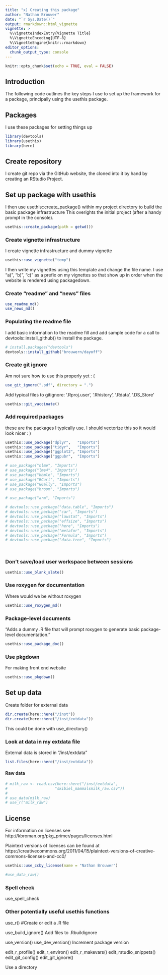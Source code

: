```yaml
---
title: "x) Creating this package"
author: "Nathan Brouwer"
date: "`r Sys.Date()`"
output: rmarkdown::html_vignette
vignette: >
  %\VignetteIndexEntry{Vignette Title}
  %\VignetteEncoding{UTF-8}
  %\VignetteEngine{knitr::rmarkdown}
editor_options: 
  chunk_output_type: console
---
```


```r
knitr::opts_chunk$set(echo = TRUE, eval = FALSE)
```

## Introduction

The following code outlines the key steps I use to set up the framework for a package, principally using the usethis package.


## Packages

I use these packages for setting things up
```r
library(devtools)
library(usethis)
library(here)
```

## Create repository

I create git repo via the GitHub website, the cloned into it by hand by creating an RStudio Project.

## Set up package with usethis

I then use usethis::create_package() within my project directory to build the basic package infrastructure  This overights the initial project (after a handy prompt in the console).
```r
usethis::create_package(path = getwd())
```

### Create vignette infrastructure

I create vignette infrastructure and dummy vignette
```r
usethis::use_vignette("temp")
```

I then write my vignettes using this template and change the file name.  I use "a)", "b)", "c)" as a prefix on my vignettes so that show up in order when the website is rendered using packagedown.


### Create "readme" and "news" files

```r
use_readme_md()
use_news_md()
```

### Populating the readme file

I add basic information to the readme fill and add sample code for a call to devtools::install_github() to install the package.

```r
# install.packages("devtools")
devtools::install_github("brouwern/dayoff")
```



### Create git ignore

Am not sure how to use this properly yet : (

```r
use_git_ignore(".pdf", directory = ".")
```


Add typical files to gitignore: '.Rproj.user', '.Rhistory', '.Rdata', '.DS_Store'
```r
usethis::git_vaccinate()
```


### Add required packages

these are the packages I typically use.  I should vectorize this so it would look nicer : )

```r
usethis::use_package("dplyr",   "Imports")
usethis::use_package("tidyr",   "Imports")
usethis::use_package("ggplot2", "Imports")
usethis::use_package("ggpubr",  "Imports")

# use_package("nlme", "Imports")
# use_package("lme4", "Imports")
# use_package("bbmle", "Imports")
# use_package("RCurl", "Imports")
# use_package("GGally", "Imports")
# use_package("broom", "Imports")

# use_package("arm", "Imports")

# devtools::use_package("data.table", "Imports")
# devtools::use_package("car", "Imports")
# devtools::use_package("lawstat", "Imports")
# devtools::use_package("effsize", "Imports")
# devtools::use_package("here", "Imports")
# devtools::use_package("metafor", "Imports")
# devtools::use_package("Formula", "Imports")
# devtools::use_package("data.tree", "Imports")




```



### Don't save/load user workspace between sessions

```r
usethis::use_blank_slate()
```


### Use roxygen for documentation

Where would we be without roxygen

```r
usethis::use_roxygen_md()
```


### Package-level documents

"Adds a dummy .R file that will prompt roxygen to generate basic package-level documentation. "

```r
usethis::use_package_doc()
```


### Use pkgdown

For making front end website

```r
usethis::use_pkgdown()
```



## Set up data

Create folder for external data
```r
dir.create(here::here("/inst"))
dir.create(here::here("/inst/extdata"))
```

This could be done with use_directory()

### Look at data in my extdata file


External data is stored in "/inst/extdata"
```r
list.files(here::here("/inst/extdata"))
```

#### Raw data

```r
# milk_raw <- read.csv(here::here("/inst/extdata",
#                     "skibiel_mammalsmilk_raw.csv"))
# 
# use_data(milk_raw)
# use_r("milk_raw")
```


## License

For information on licenses see
http://kbroman.org/pkg_primer/pages/licenses.html

Plaintext versions of licenses can be found at
https://creativecommons.org/2011/04/15/plaintext-versions-of-creative-commons-licenses-and-cc0/

```r
usethis::use_ccby_license(name = "Nathan Brouwer")
```






```r
#use_data_raw()
```

### Spell check

use_spell_check


### Other potentially useful usethis functions

use_r() #Create or edit a .R file


use_build_ignore()
Add files to .Rbuildignore


use_version() use_dev_version()
Increment package version



edit_r_profile() 
edit_r_environ() 
edit_r_makevars() 
edit_rstudio_snippets() 
edit_git_config() 
edit_git_ignore()




Use a directory





